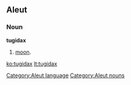 ==Aleut==

===Noun===
'''tugidax'''

# [[moon]].

[[Category:Aleut language]]
[[Category:Aleut nouns]]

[[ko:tugidax]]
[[lt:tugidax]]